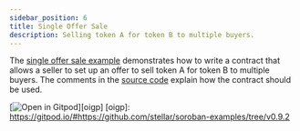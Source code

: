```yaml
---
sidebar_position: 6
title: Single Offer Sale
description: Selling token A for token B to multiple buyers.
---
```


The [single offer sale example] demonstrates how to write a contract that allows
a seller to set up an offer to sell token A for token B to multiple buyers. The
comments in the [source code] explain how the contract should be used.

[![Open in Gitpod](https://gitpod.io/button/open-in-gitpod.svg)][oigp]
[oigp]: https://gitpod.io/#https://github.com/stellar/soroban-examples/tree/v0.9.2

[single offer sale example]: https://github.com/stellar/soroban-examples/tree/v0.9.2/single_offer
[source code]: https://github.com/stellar/soroban-examples/blob/v0.9.2/single_offer/src/lib.rs
